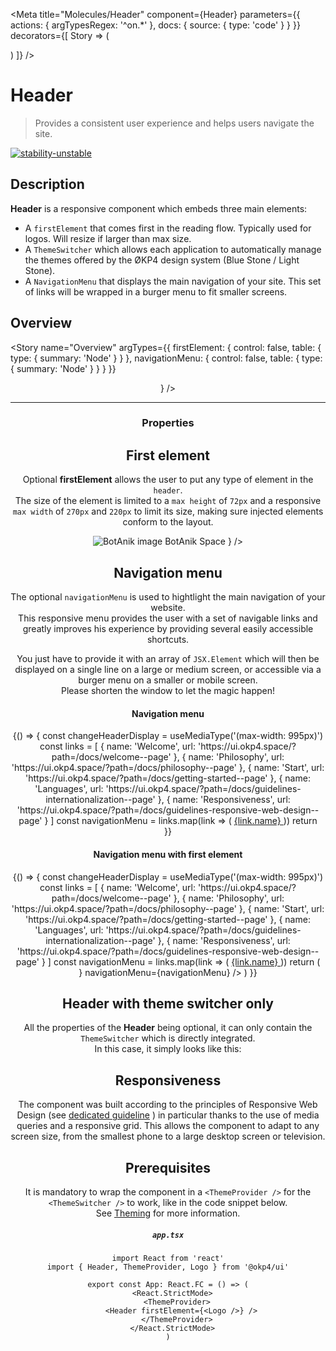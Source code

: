 

<Meta
  title="Molecules/Header"
  component={Header}
  parameters={{
    actions: {
      argTypesRegex: '^on.*'
    },
    docs: {
      source: {
        type: 'code'
      }
    }
  }}
  decorators={[
    Story => (
      <ThemeProvider>
        <div className="header-story-main">
          <Story />
        </div>
      </ThemeProvider>
    )
  ]}
/>

# Header

> Provides a consistent user experience and helps users navigate the site.

[![stability-unstable](https://img.shields.io/badge/stability-unstable-yellow.svg)](https://github.com/emersion/stability-badges#unstable)

## Description

**Header** is a responsive component which embeds three main elements:

- A `firstElement` that comes first in the reading flow. Typically used for logos. Will resize if larger than max size.
- A `ThemeSwitcher` which allows each application to automatically manage the themes offered by the ØKP4 design system (Blue Stone / Light Stone).
- A `NavigationMenu` that displays the main navigation of your site. This set of links will be wrapped in a burger menu to fit smaller screens.

## Overview

<Story
  name="Overview"
  argTypes={{
    firstElement: {
      control: false,
      table: {
        type: { summary: 'Node' }
      }
    },
    navigationMenu: {
      control: false,
      table: {
        type: { summary: 'Node' }
      }
    }
  }}
>
  <Header firstElement={<Logo size="small" />} />
</Story>

---

### Properties

<ArgsTable story="Overview" />

## First element

Optional **firstElement** allows the user to put any type of element in the `header`.  
The size of the element is limited to a `max height` of `72px` and a responsive
`max width` of `270px` and `220px` to limit its size, making sure injected
elements conform to the layout.

<Canvas>
  <Story name="First element">
    <Header
      firstElement={
        <div style={{ display: 'flex' }}>
          <img src={BotAnikImage} alt="BotAnik image" />
          <Typography as="h1" size="x-large" color="highlighted-text" fontWeight="black">
            BotAnik Space
          </Typography>
        </div>
      }
    />
  </Story>
</Canvas>

## Navigation menu

The optional `navigationMenu` is used to hightlight the main navigation of your website.  
This responsive menu provides the user with a set of navigable links and greatly improves his experience by providing several easily accessible shortcuts.

You just have to provide it with an array of `JSX.Element` which will then be displayed on a single line on a large or medium screen, or accessible via a burger menu on a smaller or mobile screen.  
Please shorten the window to let the magic happen!

#### Navigation menu

<Canvas>
  <Story name="Navigation menu without first element">
    {() => {
      const changeHeaderDisplay = useMediaType('(max-width: 995px)')
      const links = [
        { name: 'Welcome', url: 'https://ui.okp4.space/?path=/docs/welcome--page' },
        { name: 'Philosophy', url: 'https://ui.okp4.space/?path=/docs/philosophy--page' },
        { name: 'Start', url: 'https://ui.okp4.space/?path=/docs/getting-started--page' },
        {
          name: 'Languages',
          url: 'https://ui.okp4.space/?path=/docs/guidelines-internationalization--page'
        },
        {
          name: 'Responsiveness',
          url: 'https://ui.okp4.space/?path=/docs/guidelines-responsive-web-design--page'
        }
      ]
      const navigationMenu = links.map(link => (
        <Typography as="div" fontSize="small" fontWeight="bold">
          <a href={link.url} target="_blank" style={{ wordBreak: 'normal' }}>
            {link.name}
          </a>
        </Typography>
      ))
      return <Header navigationMenu={navigationMenu} />
    }}
  </Story>
</Canvas>

#### Navigation menu with first element

<Canvas>
  <Story name="Navigation menu">
    {() => {
      const changeHeaderDisplay = useMediaType('(max-width: 995px)')
      const links = [
        { name: 'Welcome', url: 'https://ui.okp4.space/?path=/docs/welcome--page' },
        { name: 'Philosophy', url: 'https://ui.okp4.space/?path=/docs/philosophy--page' },
        { name: 'Start', url: 'https://ui.okp4.space/?path=/docs/getting-started--page' },
        {
          name: 'Languages',
          url: 'https://ui.okp4.space/?path=/docs/guidelines-internationalization--page'
        },
        {
          name: 'Responsiveness',
          url: 'https://ui.okp4.space/?path=/docs/guidelines-responsive-web-design--page'
        }
      ]
      const navigationMenu = links.map(link => (
        <Typography as="div" fontSize="small" fontWeight="bold">
          <a href={link.url} target="_blank" style={{ wordBreak: 'normal' }}>
            {link.name}
          </a>
        </Typography>
      ))
      return (
        <Header
          firstElement={<Logo size={changeHeaderDisplay ? 'x-small' : 'small'} />}
          navigationMenu={navigationMenu}
        />
      )
    }}
  </Story>
</Canvas>

## Header with theme switcher only

All the properties of the **Header** being optional, it can only contain the `ThemeSwitcher` which is directly integrated.  
In this case, it simply looks like this:

<Canvas>
  <Story name="Header with them switcher only">
    <Header />
  </Story>
</Canvas>

## Responsiveness

The component was built according to the principles of Responsive Web Design (see <a href="?path=/docs/guidelines-responsive-web-design--page">dedicated guideline</a> ) in particular thanks to the use of media queries and a responsive grid.
This allows the component to adapt to any screen size, from the smallest phone to a large desktop screen or television.

## Prerequisites

It is mandatory to wrap the component in a `<ThemeProvider />` for the `<ThemeSwitcher />` to work, like in the code snippet below.  
See <a href="?path=/docs/atoms-brand-identity-theming--theming">Theming</a> for more information.

##### **`app.tsx`**

```tsx
import React from 'react'
import { Header, ThemeProvider, Logo } from '@okp4/ui'

export const App: React.FC = () => (
  <React.StrictMode>
    <ThemeProvider>
      <Header firstElement={<Logo />} />
    </ThemeProvider>
  </React.StrictMode>
)
```
